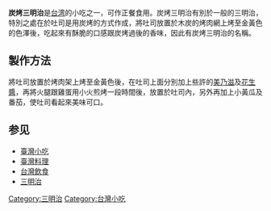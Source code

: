 {{unreferenced|time=2012-10-11T04:55:49+00:00}}
{{noteTA
|T=zh:炭烤三明治;zh-hans:炭烤三明治;zh-hk:炭烤三文治;zh-tw:炭烤三明治;
|1=zh-hans:三明治;zh-hk:三文治;zh-tw:三明治;
}}

'''炭烤三明治'''是[[台湾|台湾]]的小吃之一，可作正餐食用。炭烤三明治有別於一般的三明治，特別之處在於吐司是用炭烤的方式作成，將吐司放置於木炭的烤肉網上烤至金黃色的色澤後，吃起來有酥脆的口感跟炭烤過後的香味，因此有炭烤三明治的名稱。

==製作方法==
將吐司放置於烤肉架上烤至金黃色後，在吐司上面分別加上些許的[[美乃滋|美乃滋]]及[[花生醬|花生醬]]，再將火腿跟雞蛋用小火煎烤一段時間後，放置於吐司內，另外再加上小黃瓜及番茄，使吐司看起來美味可口。

== 参见 ==
{{commons|Sandwich}}
* [[臺灣小吃|臺灣小吃]]
* [[臺灣料理|臺灣料理]]
* [[台灣飲食|台灣飲食]]
* [[三明治|三明治]]

[[Category:三明治|Category:三明治]]
[[Category:台灣小吃|Category:台灣小吃]]